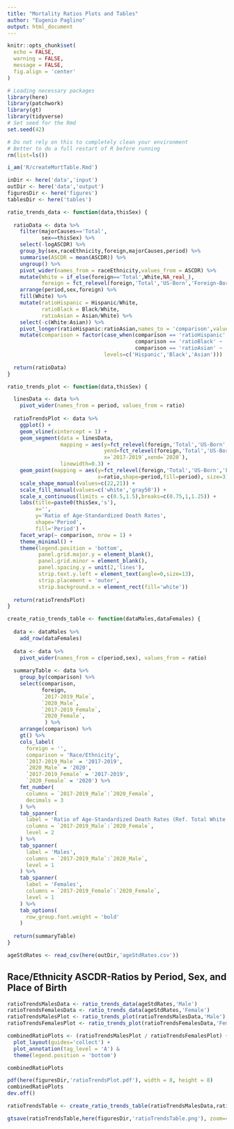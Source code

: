 ```yaml
---
title: "Mortality Ratios Plots and Tables"
author: "Eugenio Paglino"
output: html_document
---
```


```r
knitr::opts_chunk$set(
  echo = FALSE,
  warning = FALSE,
  message = FALSE,
  fig.align = 'center'
)
```

```r
# Loading necessary packages
library(here)
library(patchwork)
library(gt)
library(tidyverse)
# Set seed for the Rmd
set.seed(42)
```

```r
# Do not rely on this to completely clean your environment
# Better to do a full restart of R before running
rm(list=ls())

i_am('R/createMortTable.Rmd')

inDir <- here('data','input')
outDir <- here('data','output')
figuresDir <- here('figures')
tablesDir <- here('tables')
```

```r
ratio_trends_data <- function(data,thisSex) {
  
  ratioData <- data %>%
    filter(majorCauses=='Total',
           sex==thisSex) %>%
    select(-logASCDR) %>%
    group_by(sex,raceEthnicity,foreign,majorCauses,period) %>%
    summarise(ASCDR = mean(ASCDR)) %>%
    ungroup() %>%  
    pivot_wider(names_from = raceEthnicity,values_from = ASCDR) %>%
    mutate(White = if_else(foreign=='Total',White,NA_real_),
           foreign = fct_relevel(foreign,'Total','US-Born','Foreign-Born')) %>%
    arrange(period,sex,foreign) %>%
    fill(White) %>%
    mutate(ratioHispanic = Hispanic/White,
           ratioBlack = Black/White,
           ratioAsian = Asian/White) %>%
    select(-c(White:Asian)) %>%
    pivot_longer(ratioHispanic:ratioAsian,names_to = 'comparison',values_to = 'ratio') %>%
    mutate(comparison = factor(case_when(comparison == 'ratioHispanic' ~ 'Hispanic',
                                         comparison == 'ratioBlack' ~ 'Black',
                                         comparison == 'ratioAsian' ~ 'Asian'),
                               levels=c('Hispanic','Black','Asian')))
  
  return(ratioData)
}
```

```r
ratio_trends_plot <- function(data,thisSex) {

  linesData <- data %>%
    pivot_wider(names_from = period, values_from = ratio)
  
  ratioTrendsPlot <- data %>%
    ggplot() +
    geom_vline(xintercept = 1) +
    geom_segment(data = linesData,
                 mapping = aes(y=fct_relevel(foreign,'Total','US-Born','Foreign-Born'),
                               yend=fct_relevel(foreign,'Total','US-Born','Foreign-Born'),
                               x=`2017-2019`,xend=`2020`),
                 linewidth=0.3) +
    geom_point(mapping = aes(y=fct_relevel(foreign,'Total','US-Born','Foreign-Born'),
                             x=ratio,shape=period,fill=period), size=3) +
    scale_shape_manual(values=c(22,21)) +
    scale_fill_manual(values=c('white','gray50')) +
    scale_x_continuous(limits = c(0.5,1.5),breaks=c(0.75,1,1.25)) +
    labs(title=paste0(thisSex,'s'),
         x='',
         y='Ratio of Age-Standardized Death Rates',
         shape='Period',
         fill='Period') +
    facet_wrap(~ comparison, nrow = 1) +
    theme_minimal() +
    theme(legend.position = 'bottom',
          panel.grid.major.y = element_blank(),
          panel.grid.minor = element_blank(),
          panel.spacing.y = unit(2,'lines'),
          strip.text.y.left = element_text(angle=0,size=13),
          strip.placement = 'outer',
          strip.background.x = element_rect(fill='white'))
  
  return(ratioTrendsPlot)
}
```

```r
create_ratio_trends_table <- function(dataMales,dataFemales) {
  
  data <- dataMales %>%
    add_row(dataFemales)
  
  data <- data %>%
    pivot_wider(names_from = c(period,sex), values_from = ratio)
  
  summaryTable <- data %>%
    group_by(comparison) %>%
    select(comparison,
           foreign,
           `2017-2019_Male`,
           `2020_Male`,
           `2017-2019_Female`,
           `2020_Female`,
            ) %>%
    arrange(comparison) %>%
    gt() %>%
    cols_label(
      foreign = '',
      comparison = 'Race/Ethnicity',
      `2017-2019_Male` = '2017-2019',
      `2020_Male` = '2020',
      `2017-2019_Female` = '2017-2019',
      `2020_Female` = '2020') %>%
    fmt_number(
      columns = `2017-2019_Male`:`2020_Female`,
      decimals = 3
    ) %>%
    tab_spanner(
      label = 'Ratio of Age-Standardized Death Rates (Ref. Total White Population)',
      columns = `2017-2019_Male`:`2020_Female`,
      level = 2
    ) %>%
    tab_spanner(
      label = 'Males',
      columns = `2017-2019_Male`:`2020_Male`,
      level = 1
    ) %>%
    tab_spanner(
      label = 'Females',
      columns = `2017-2019_Female`:`2020_Female`,
      level = 1
    ) %>%
    tab_options(
      row_group.font.weight = 'bold'
    )
  
  return(summaryTable)
}
```

```r
ageStdRates <- read_csv(here(outDir,'ageStdRates.csv'))
```

## Race/Ethnicity ASCDR-Ratios by Period, Sex, and Place of Birth

```r
ratioTrendsMalesData <- ratio_trends_data(ageStdRates,'Male')
ratioTrendsFemalesData <- ratio_trends_data(ageStdRates,'Female')
ratioTrendsMalesPlot <- ratio_trends_plot(ratioTrendsMalesData,'Male')
ratioTrendsFemalesPlot <- ratio_trends_plot(ratioTrendsFemalesData,'Female')
```

```r
combinedRatioPlots <- (ratioTrendsMalesPlot / ratioTrendsFemalesPlot) +
  plot_layout(guides='collect') +
  plot_annotation(tag_level = 'A') &
  theme(legend.position = 'bottom')

combinedRatioPlots
```

```r
pdf(here(figuresDir,'ratioTrendsPlot.pdf'), width = 8, height = 8)
combinedRatioPlots
dev.off()
```

```r
ratioTrendsTable <- create_ratio_trends_table(ratioTrendsMalesData,ratioTrendsFemalesData)
```

```r
gtsave(ratioTrendsTable,here(figuresDir,'ratioTrendsTable.png'), zoom=4)
```
